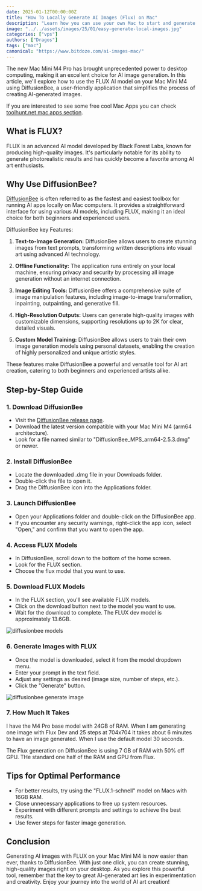 ```yaml
---
date: 2025-01-12T00:00:00Z
title: "How To Locally Generate AI Images (Flux) on Mac"
description: "Learn how you can use your own Mac to start and generate images with flux or stable difussion."
image: "../../assets/images/25/01/easy-generate-local-images.jpg"
categories: ["vps"]
authors: ["Dragos"]
tags: ["mac"]
canonical: "https://www.bitdoze.com/ai-images-mac/"
---
```



The new Mac Mini M4 Pro has brought unprecedented power to desktop computing, making it an excellent choice for AI image generation. In this article, we'll explore how to use the FLUX AI model on your Mac Mini M4 using DiffusionBee, a user-friendly application that simplifies the process of creating AI-generated images.

If you are interested to see some free cool Mac Apps you can check [toolhunt.net mac apps section](https://toolhunt.net/mac/).

## What is FLUX?

FLUX is an advanced AI model developed by Black Forest Labs, known for producing high-quality images. It's particularly notable for its ability to generate photorealistic results and has quickly become a favorite among AI art enthusiasts.

## Why Use DiffusionBee?

[DiffusionBee](https://diffusionbee.com/) is often referred to as the fastest and easiest toolbox for running AI apps locally on Mac computers. It provides a straightforward interface for using various AI models, including FLUX, making it an ideal choice for both beginners and experienced users.

DiffusionBee key Features:

1. **Text-to-Image Generation:** DiffusionBee allows users to create stunning images from text prompts, transforming written descriptions into visual art using advanced AI technology.

2. **Offline Functionality:** The application runs entirely on your local machine, ensuring privacy and security by processing all image generation without an internet connection.

3. **Image Editing Tools:** DiffusionBee offers a comprehensive suite of image manipulation features, including image-to-image transformation, inpainting, outpainting, and generative fill.

4. **High-Resolution Outputs:** Users can generate high-quality images with customizable dimensions, supporting resolutions up to 2K for clear, detailed visuals.

5. **Custom Model Training:** DiffusionBee allows users to train their own image generation models using personal datasets, enabling the creation of highly personalized and unique artistic styles.

These features make DiffusionBee a powerful and versatile tool for AI art creation, catering to both beginners and experienced artists alike.


<YouTubeEmbed
  url="https://www.youtube.com/embed/lD9EJGjTKj8"
  label="How To Locally Generate AI Images (Flux) on Mac"
/>


## Step-by-Step Guide

### 1. Download DiffusionBee

- Visit the [DiffusionBee release page](https://github.com/divamgupta/diffusionbee-stable-diffusion-ui/releases/tag/2.5.3).
- Download the latest version compatible with your Mac Mini M4 (arm64 architecture).
- Look for a file named similar to "DiffusionBee_MPS_arm64-2.5.3.dmg" or newer.

### 2. Install DiffusionBee

- Locate the downloaded .dmg file in your Downloads folder.
- Double-click the file to open it.
- Drag the DiffusionBee icon into the Applications folder.

### 3. Launch DiffusionBee

- Open your Applications folder and double-click on the DiffusionBee app.
- If you encounter any security warnings, right-click the app icon, select "Open," and confirm that you want to open the app.

### 4. Access FLUX Models

- In DiffusionBee, scroll down to the bottom of the home screen.
- Look for the FLUX section.
- Choose the flux model that you want to use.


### 5. Download FLUX Models

- In the FLUX section, you'll see available FLUX models.
- Click on the download button next to the model you want to use.
- Wait for the download to complete. The FLUX dev model is approximately 13.6GB.


![diffusionbee models](../../assets/images/25/01/diffusionbee-models.jpeg)

### 6. Generate Images with FLUX

- Once the model is downloaded, select it from the model dropdown menu.
- Enter your prompt in the text field.
- Adjust any settings as desired (image size, number of steps, etc.).
- Click the "Generate" button.

![diffusionbee generate image](../../assets/images/25/01/diffusionbee-gen-image.png)

### 7. How Much It Takes

I have the M4 Pro base model with 24GB of RAM. When I am generating one image with Flux Dev and 25 steps at 704x704 it takes about 6 minutes to have an image generated. When I use the default model 30 seconds.

The Flux generation on DiffusionBee is using 7 GB of RAM with 50% off GPU. THe standard one half of the RAM and GPU from Flux.

## Tips for Optimal Performance

- For better results, try using the "FLUX.1-schnell" model on Macs with 16GB RAM.
- Close unnecessary applications to free up system resources.
- Experiment with different prompts and settings to achieve the best results.
- Use fewer steps for faster image generation.

## Conclusion

Generating AI images with FLUX on your Mac Mini M4 is now easier than ever, thanks to DiffusionBee. With just one click, you can create stunning, high-quality images right on your desktop. As you explore this powerful tool, remember that the key to great AI-generated art lies in experimentation and creativity. Enjoy your journey into the world of AI art creation!

